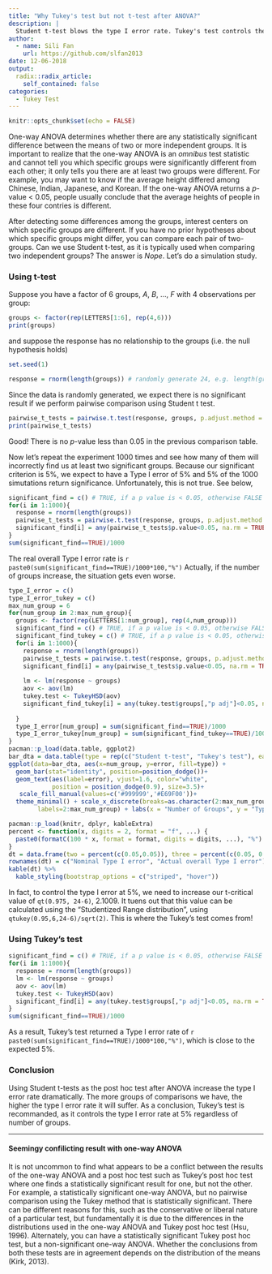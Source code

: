 ```yaml
---
title: "Why Tukey's test but not t-test after ANOVA?"
description: |
  Student t-test blows the type I error rate. Tukey's test controls the type I error rate.
author:
  - name: Sili Fan
    url: https://github.com/slfan2013
date: 12-06-2018
output:
  radix::radix_article:
    self_contained: false
categories:
  - Tukey Test
---
```

```r
knitr::opts_chunk$set(echo = FALSE)
```
One-way ANOVA determines whether there are any statistically significant difference between the means of two or more independent groups. It is important to realize that the one-way ANOVA is an *omnibus* test statistic and cannot tell you which specific groups were significantly different from each other; it only tells you there are at least two groups were different. For example, you may want to know if the average height differed among Chinese, Indian, Japanese, and Korean. If the one-way ANOVA returns a *p*-value < 0.05, people usually conclude that the average heights of people in these four contries is different.

After detecting some differences among the groups, interest centers on which specific groups are different. If you have no prior hypotheses about which specific groups might differ, you can compare each pair of two-groups. Can we use Student t-test, as it is typically used when comparing two independent groups? The answer is *Nope*. Let's do a simulation study.

### Using t-test

Suppose you have a factor of 6 groups, *A*, *B*, ..., *F* with 4 observations per group: 


```r
groups <- factor(rep(LETTERS[1:6], rep(4,6)))
print(groups)
```
and suppose the response has no relationship to the groups (i.e. the null hypothesis holds)

```r
set.seed(1)
```
```r
response = rnorm(length(groups)) # randomly generate 24, e.g. length(groups), values as response.
```
Since the data is randomly generated, we expect there is no significant result if we perform pairwise comparison using Student t test. 

```r
pairwise_t_tests = pairwise.t.test(response, groups, p.adjust.method = 'none')
print(pairwise_t_tests)
```

Good! There is no *p*-value less than 0.05 in the previous comparison table.

Now let’s repeat the experiment 1000 times and see how many of them will incorrectly find us at least two significant groups. Because our significant criterion is 5%, we expect to have a Type I error of 5% and 5% of the 1000 simutations return significance. Unfortunately, this is not true. See below,

```r
significant_find = c() # TRUE, if a p value is < 0.05, otherwise FALSE
for(i in 1:1000){
  response = rnorm(length(groups))
  pairwise_t_tests = pairwise.t.test(response, groups, p.adjust.method = 'none')
  significant_find[i] = any(pairwise_t_tests$p.value<0.05, na.rm = TRUE)
}
sum(significant_find==TRUE)/1000
```

The real overall Type I error rate is `r paste0(sum(significant_find==TRUE)/1000*100,"%")` Actually, if the number of groups increase, the situation gets even worse.

```r
type_I_error = c()
type_I_error_tukey = c()
max_num_group = 6
for(num_group in 2:max_num_group){
  groups <- factor(rep(LETTERS[1:num_group], rep(4,num_group)))
  significant_find = c() # TRUE, if a p value is < 0.05, otherwise FALSE
  significant_find_tukey = c() # TRUE, if a p value is < 0.05, otherwise FALSE
  for(i in 1:1000){
    response = rnorm(length(groups))
    pairwise_t_tests = pairwise.t.test(response, groups, p.adjust.method = 'none')
    significant_find[i] = any(pairwise_t_tests$p.value<0.05, na.rm = TRUE)
    
    lm <- lm(response ~ groups)
    aov <- aov(lm)
    tukey.test <- TukeyHSD(aov)
    significant_find_tukey[i] = any(tukey.test$groups[,"p adj"]<0.05, na.rm = TRUE)
    
  }
  type_I_error[num_group] = sum(significant_find==TRUE)/1000
  type_I_error_tukey[num_group] = sum(significant_find_tukey==TRUE)/1000
}
pacman::p_load(data.table, ggplot2)
bar_dta = data.table(type = rep(c("Student t-test", "Tukey's test"), each = length(type_I_error)-1), error = c(type_I_error[-1], type_I_error_tukey[-1])*100, num_group = factor(as.character(2:max_num_group),levels = 2:max_num_group))
ggplot(data=bar_dta, aes(x=num_group, y=error, fill=type)) +
  geom_bar(stat="identity", position=position_dodge())+
  geom_text(aes(label=error), vjust=1.6, color="white",
            position = position_dodge(0.9), size=3.5)+
   scale_fill_manual(values=c('#999999','#E69F00'))+
  theme_minimal() + scale_x_discrete(breaks=as.character(2:max_num_group),
        labels=2:max_num_group) + labs(x = "Number of Groups", y = "Type I Error Rate", title = "Simulated Type I Error Rate", subtitle = "type I error rate increase with number of groups using Student t test.")
```


```r
pacman::p_load(knitr, dplyr, kableExtra)
percent <- function(x, digits = 2, format = "f", ...) {
  paste0(formatC(100 * x, format = format, digits = digits, ...), "%")
}
dt = data.frame(two = percent(c(0.05,0.05)), three = percent(c(0.05, 0.122)), four = percent(c(0.05, 0.203)), five = percent(c(0.05, 0.286)), six = percent(c(0.05, 0.366)))
rownames(dt) = c("Nominal Type I error", "Actual overall Type I error")
kable(dt) %>%
  kable_styling(bootstrap_options = c("striped", "hover"))
```

In fact, to control the type I error at 5%, we need to increase our  t-critical value of `qt(0.975, 24-6)`, 2.1009. It tuens out that this value can be calculated using the "Studentized Range distribution", using `qtukey(0.95,6,24-6)/sqrt(2)`. This is where the Tukey's test comes from!

### Using Tukey's test
```r
significant_find = c() # TRUE, if a p value is < 0.05, otherwise FALSE
for(i in 1:1000){
  response = rnorm(length(groups))
  lm <- lm(response ~ groups)
  aov <- aov(lm)
  tukey.test <- TukeyHSD(aov)
  significant_find[i] = any(tukey.test$groups[,"p adj"]<0.05, na.rm = TRUE)
}
sum(significant_find==TRUE)/1000
```
As a result, Tukey's test returned a Type I error rate of `r paste0(sum(significant_find==TRUE)/1000*100,"%")`, which is close to the expected 5%.

### Conclusion
Using Student t-tests as the post hoc test after ANOVA increase the type I error rate dramatically. The more groups of comparisons we have, the higher the type I error rate it will suffer. As a conclusion, Tukey's test is recommanded, as it controls the type I error rate at 5% regardless of number of groups.

***
#### Seemingy confilicting result with one-way ANOVA
It is not uncommon to find what appears to be a conflict between the results of the one-way ANOVA and a post hoc test such as Tukey's post hoc test where one finds a statistically significant result for one, but not the other. For example, a statistically significant one-way ANOVA, but no pairwise comparison using the Tukey method that is statistically significant. There can be different reasons for this, such as the conservative or liberal nature of a particular test, but fundamentally it is due to the differences in the distributions used in the one-way ANOVA and Tukey post hoc test (Hsu, 1996). Alternately, you can have a statistically significant Tukey post hoc test, but a non-significant one-way ANOVA. Whether the conclusions from both these tests are in agreement depends on the distribution of the means (Kirk, 2013).

